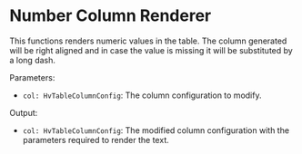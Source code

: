 

<Meta
  of={TableRenderersStories}
  title="Visualizations/Table/Table Renderers/Number Column Renderer"
/>

# Number Column Renderer

This functions renders numeric values in the table. The column generated will be right aligned and in case the value is missing it will be
substituted by a long dash.

Parameters:

- `col: HvTableColumnConfig`: The column configuration to modify.

Output:

- `col: HvTableColumnConfig`: The modified column configuration with the parameters required to render the text.

<Canvas of={TableRenderersStories.NumberColumnRendererStory} />
